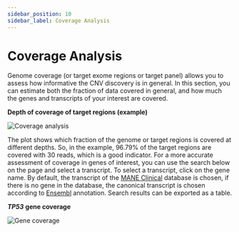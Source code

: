 ```yaml
---
sidebar_position: 10
sidebar_label: Coverage Analysis
---
```


# Coverage Analysis

Genome coverage (or target exome regions or target panel) allows you to assess how informative the CNV
discovery is in general. In this section, you can estimate both the fraction of data covered in general,
and how much the genes and transcripts of your interest are covered.

**Depth of coverage of target regions (example)**

![Coverage analysis](/img/eng/36-coverage-analysis.png)

The plot shows which fraction of the genome or target regions is covered at different depths. So, in the example,
96.79% of the target regions are covered with 30 reads, which is a good indicator. For a more accurate assessment
of coverage in genes of interest, you can use the search below on the page and select a transcript. To select
a transcript, click on the gene name. By default, the transcript of the
[MANE Clinical](https://www.ncbi.nlm.nih.gov/refseq/MANE/) database is chosen, if there is no gene in the
database, the canonical transcript is chosen according to
[Ensembl](https://www.ensembl.org/info/docs/tools/vep/index.html) annotation.
Search results can be exported as a table.

***TP53*** **gene coverage**

![Gene coverage](/img/eng/37-gene-coverage.png)
